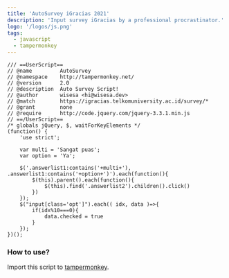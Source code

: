 ```yaml
---
title: 'AutoSurvey iGracias 2021'
description: 'Input survey iGracias by a professional procrastinator.'
logo: '/logos/js.png'
tags:
  - javascript
  - tampermonkey
---
```


```js{15-18}
/// ==UserScript==
// @name         AutoSurvey
// @namespace    http://tampermonkey.net/
// @version      2.0
// @description  Auto Survey Script!
// @author       wisesa <hi@wisesa.dev>
// @match        https://igracias.telkomuniversity.ac.id/survey/*
// @grant        none
// @require      http://code.jquery.com/jquery-3.3.1.min.js
// ==/UserScript==
/* globals jQuery, $, waitForKeyElements */
(function() {
    'use strict';

    var multi = 'Sangat puas';
    var option = 'Ya';

    $('.answerlist1:contains('+multi+'), .answerlist1:contains('+option+')').each(function(){
        $(this).parent().each(function(){
            $(this).find('.answerlist2').children().click()
        })
    });
    $("input[class='opt']").each(( idx, data )=>{
        if(idx%10===0){
            data.checked = true
        }
    });
})();
```

### How to use?

Import this script to [tampermonkey](https://www.tampermonkey.net/).
